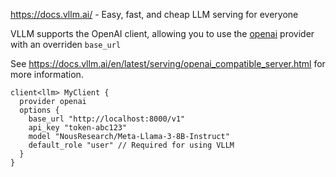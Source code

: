 https://docs.vllm.ai/ - Easy, fast, and cheap LLM serving for everyone

VLLM supports the OpenAI client, allowing you to use the [openai](/docs/snippets/clients/providers/openai) provider with an overriden `base_url`


See https://docs.vllm.ai/en/latest/serving/openai_compatible_server.html for more information.

```baml BAML
client<llm> MyClient {
  provider openai
  options {
    base_url "http://localhost:8000/v1"
    api_key "token-abc123"
    model "NousResearch/Meta-Llama-3-8B-Instruct"
    default_role "user" // Required for using VLLM
  }
}
```